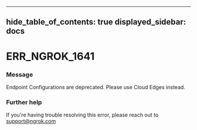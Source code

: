 

---
hide_table_of_contents: true
displayed_sidebar: docs
---


# ERR_NGROK_1641

### Message
Endpoint Configurations are deprecated. Please use Cloud Edges instead.

<ErrorDetails error="err_ngrok_1641" />



### Further help
If you're having trouble resolving this error, please reach out to [support@ngrok.com](mailto:support@ngrok.com?subject=Help%20with%20ERR_NGROK_1641)

